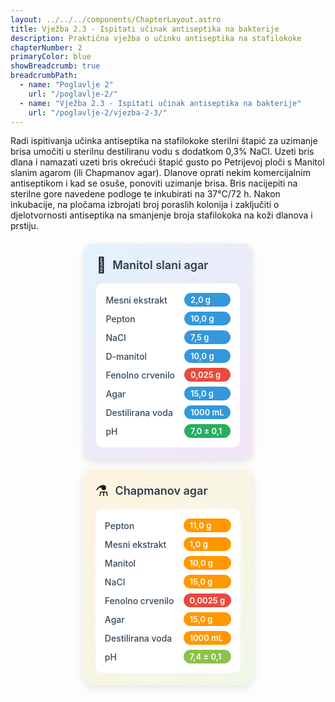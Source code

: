 ```yaml
---
layout: ../../../components/ChapterLayout.astro
title: Vježba 2.3 - Ispitati učinak antiseptika na bakterije
description: Praktična vježba o učinku antiseptika na stafilokoke
chapterNumber: 2
primaryColor: blue
showBreadcrumb: true
breadcrumbPath:
  - name: "Poglavlje 2"
    url: "/poglavlje-2/"
  - name: "Vježba 2.3 - Ispitati učinak antiseptika na bakterije"
    url: "/poglavlje-2/vjezba-2-3/"
---
```




Radi ispitivanja učinka antiseptika na stafilokoke sterilni štapić za uzimanje brisa umočiti u sterilnu destiliranu vodu s dodatkom 0,3% NaCl. Uzeti bris dlana i namazati uzeti bris okrećući štapić gusto po Petrijevoj ploči s Manitol slanim agarom (ili Chapmanov agar). Dlanove oprati nekim komercijalnim antiseptikom i kad se osuše, ponoviti uzimanje brisa. Bris nacijepiti na sterilne gore navedene podloge te inkubirati na 37°C/72 h. Nakon inkubacije, na pločama izbrojati broj poraslih kolonija i zaključiti o djelotvornosti antiseptika na smanjenje broja stafilokoka na koži dlanova i prstiju.

<div style="display: flex; gap: 15px; flex-wrap: wrap; justify-content: center; margin: 20px 0;">

<div style="max-width: 380px; background: linear-gradient(135deg, #e3f2fd 0%, #f3e5f5 100%); border-radius: 15px; padding: 20px; box-shadow: 0 4px 12px rgba(0,0,0,0.1);">
  <div style="display: flex; align-items: center; margin-bottom: 15px;">
    <span style="font-size: 24px; margin-right: 10px;">🧪</span>
    <h3 style="margin: 0; color: #2c3e50; font-weight: 600; font-size: 18px;">Manitol slani agar</h3>
  </div>
  <div style="background: white; border-radius: 10px; padding: 15px;">
    <div style="display: grid; grid-template-columns: minmax(0, 1fr) auto; gap: 8px 15px; align-items: center;">
      <span style="font-weight: 500; color: #34495e; font-size: 14px;">Mesni ekstrakt</span>
      <span style="background: #3498db; color: white; padding: 3px 10px; border-radius: 15px; font-size: 13px; font-weight: 600;">2,0 g</span>
      <span style="font-weight: 500; color: #34495e; font-size: 14px;">Pepton</span>
      <span style="background: #3498db; color: white; padding: 3px 10px; border-radius: 15px; font-size: 13px; font-weight: 600;">10,0 g</span>
      <span style="font-weight: 500; color: #34495e; font-size: 14px;">NaCl</span>
      <span style="background: #3498db; color: white; padding: 3px 10px; border-radius: 15px; font-size: 13px; font-weight: 600;">7,5 g</span>
      <span style="font-weight: 500; color: #34495e; font-size: 14px;">D-manitol</span>
      <span style="background: #3498db; color: white; padding: 3px 10px; border-radius: 15px; font-size: 13px; font-weight: 600;">10,0 g</span>
      <span style="font-weight: 500; color: #34495e; font-size: 14px;">Fenolno crvenilo</span>
      <span style="background: #e74c3c; color: white; padding: 3px 10px; border-radius: 15px; font-size: 13px; font-weight: 600;">0,025 g</span>
      <span style="font-weight: 500; color: #34495e; font-size: 14px;">Agar</span>
      <span style="background: #3498db; color: white; padding: 3px 10px; border-radius: 15px; font-size: 13px; font-weight: 600;">15,0 g</span>
      <span style="font-weight: 500; color: #34495e; font-size: 14px;">Destilirana voda</span>
      <span style="background: #3498db; color: white; padding: 3px 10px; border-radius: 15px; font-size: 13px; font-weight: 600;">1000 mL</span>
      <span style="font-weight: 500; color: #34495e; font-size: 14px;">pH</span>
      <span style="background: #27ae60; color: white; padding: 3px 10px; border-radius: 15px; font-size: 13px; font-weight: 600;">7,0 ± 0,1</span>
    </div>
  </div>
</div>

<div style="max-width: 380px; background: linear-gradient(135deg, #fff3e0 0%, #f1f8e9 100%); border-radius: 15px; padding: 20px; box-shadow: 0 4px 12px rgba(0,0,0,0.1);">
  <div style="display: flex; align-items: center; margin-bottom: 15px;">
    <span style="font-size: 24px; margin-right: 10px;">⚗️</span>
    <h3 style="margin: 0; color: #2c3e50; font-weight: 600; font-size: 18px;">Chapmanov agar</h3>
  </div>
  <div style="background: white; border-radius: 10px; padding: 15px;">
    <div style="display: grid; grid-template-columns: minmax(0, 1fr) auto; gap: 8px 15px; align-items: center;">
      <span style="font-weight: 500; color: #34495e; font-size: 14px;">Pepton</span>
      <span style="background: #ff9800; color: white; padding: 3px 10px; border-radius: 15px; font-size: 13px; font-weight: 600;">11,0 g</span>
      <span style="font-weight: 500; color: #34495e; font-size: 14px;">Mesni ekstrakt</span>
      <span style="background: #ff9800; color: white; padding: 3px 10px; border-radius: 15px; font-size: 13px; font-weight: 600;">1,0 g</span>
      <span style="font-weight: 500; color: #34495e; font-size: 14px;">Manitol</span>
      <span style="background: #ff9800; color: white; padding: 3px 10px; border-radius: 15px; font-size: 13px; font-weight: 600;">10,0 g</span>
      <span style="font-weight: 500; color: #34495e; font-size: 14px;">NaCl</span>
      <span style="background: #ff9800; color: white; padding: 3px 10px; border-radius: 15px; font-size: 13px; font-weight: 600;">15,0 g</span>
      <span style="font-weight: 500; color: #34495e; font-size: 14px;">Fenolno crvenilo</span>
      <span style="background: #e74c3c; color: white; padding: 3px 10px; border-radius: 15px; font-size: 13px; font-weight: 600;">0,0025 g</span>
      <span style="font-weight: 500; color: #34495e; font-size: 14px;">Agar</span>
      <span style="background: #ff9800; color: white; padding: 3px 10px; border-radius: 15px; font-size: 13px; font-weight: 600;">15,0 g</span>
      <span style="font-weight: 500; color: #34495e; font-size: 14px;">Destilirana voda</span>
      <span style="background: #ff9800; color: white; padding: 3px 10px; border-radius: 15px; font-size: 13px; font-weight: 600;">1000 mL</span>
      <span style="font-weight: 500; color: #34495e; font-size: 14px;">pH</span>
      <span style="background: #8bc34a; color: white; padding: 3px 10px; border-radius: 15px; font-size: 13px; font-weight: 600;">7,4 ± 0,1</span>
    </div>
  </div>
</div>

</div>
